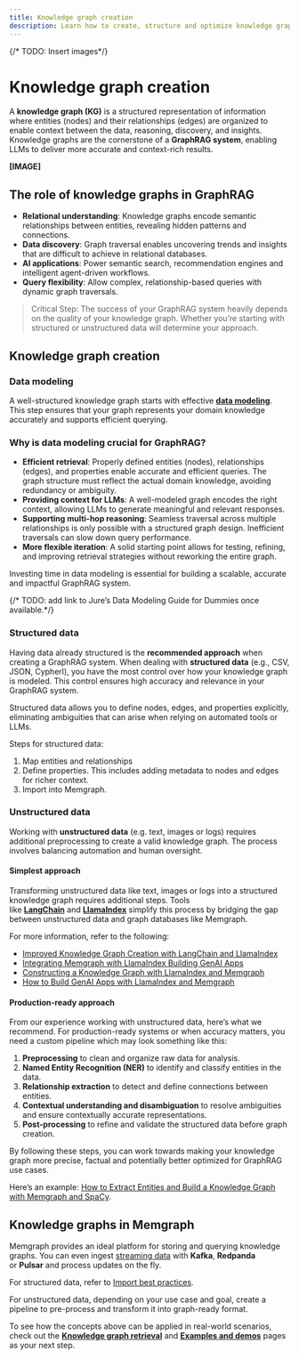 ```yaml
---
title: Knowledge graph creation
description: Learn how to create, structure and optimize knowledge graphs using Memgraph, enabling graph-based data insights. 
---
```


{/* TODO: Insert images*/}

# Knowledge graph creation

A **knowledge graph (KG)** is a structured representation of information where entities (nodes) and their relationships (edges) are organized to enable context between the data, reasoning, discovery, and insights. Knowledge graphs are the cornerstone of a **GraphRAG system**, enabling LLMs to deliver more accurate and context-rich results.

**[IMAGE]**

## The role of knowledge graphs in GraphRAG

- **Relational understanding**: Knowledge graphs encode semantic relationships between entities, revealing hidden patterns and connections.
- **Data discovery**: Graph traversal enables uncovering trends and insights that are difficult to achieve in relational databases.
- **AI applications**: Power semantic search, recommendation engines and intelligent agent-driven workflows.
- **Query flexibility**: Allow complex, relationship-based queries with dynamic graph traversals.

> Critical Step: The success of your GraphRAG system heavily depends on the quality of your knowledge graph. Whether you’re starting with structured or unstructured data will determine your approach.
> 

## Knowledge graph creation

### Data modeling

A well-structured knowledge graph starts with effective [**data modeling**](/data-modeling). This step ensures that your graph represents your domain knowledge accurately and supports efficient querying.

### Why is data modeling crucial for GraphRAG?

- **Efficient retrieval**: Properly defined entities (nodes), relationships (edges), and properties enable accurate and efficient queries. The graph structure must reflect the actual domain knowledge, avoiding redundancy or ambiguity.
- **Providing context for LLMs**: A well-modeled graph encodes the right context, allowing LLMs to generate meaningful and relevant responses.
- **Supporting multi-hop reasoning**: Seamless traversal across multiple relationships is only possible with a structured graph design. Inefficient traversals can slow down query performance.
- **More flexible iteration**: A solid starting point allows for testing, refining, and improving retrieval strategies without reworking the entire graph.

Investing time in data modeling is essential for building a scalable, accurate and impactful GraphRAG system.

<Cards>
  <Cards.Card
    title="More about data modeling"
    href="/data-modeling"
  />
    <Cards.Card
    title="Data modeling guide"
    href="https://memgraph.com/blog"
  />
</Cards>

{/* TODO: add link to Jure’s Data Modeling Guide for Dummies once available.*/}

### Structured data

Having data already structured is the **recommended approach** when creating a GraphRAG system. When dealing with **structured data** (e.g., CSV, JSON, Cypherl), you have the most control over how your knowledge graph is modeled. This control ensures high accuracy and relevance in your GraphRAG system.

Structured data allows you to define nodes, edges, and properties explicitly, eliminating ambiguities that can arise when relying on automated tools or LLMs.

Steps for structured data:

1. Map entities and relationships
2. Define properties. This includes adding metadata to nodes and edges for richer context.
3. Import into Memgraph.

<Cards>
  <Cards.Card
    title="More about data migration"
    href="/data-migration"
  />
    <Cards.Card
    title="Import best practices"
    href="/data-migration/best-practices"
  />
</Cards>

### Unstructured data

Working with **unstructured data** (e.g. text, images or logs) requires additional preprocessing to create a valid knowledge graph. The process involves balancing automation and human oversight.

#### Simplest approach

Transforming unstructured data like text, images or logs into a structured knowledge graph requires additional steps. Tools like [**LangChain**](/ai-ecosystem/integrations#langchain) and [**LlamaIndex**](/ai-ecosystem/integrations#llamaindex) simplify this process by bridging the gap between unstructured data and graph databases like Memgraph.

For more information, refer to the following:

- [Improved Knowledge Graph Creation with LangChain and LlamaIndex](https://memgraph.com/blog/improved-knowledge-graph-creation-langchain-llamaindex)
- [Integrating Memgraph with LlamaIndex Building GenAI Apps](https://memgraph.com/blog/integrating-memgraph-llamaindex-genai-apps)
- [Constructing a Knowledge Graph with LlamaIndex and Memgraph](https://www.llamaindex.ai/blog/constructing-a-knowledge-graph-with-llamaindex-and-memgraph)
- [How to Build GenAI Apps with LlamaIndex and Memgraph](https://www.youtube.com/watch?v=CRc0yHsmCXA)

#### Production-ready approach

From our experience working with unstructured data, here’s what we recommend. For production-ready systems or when accuracy matters, you need a custom pipeline which may look something like this:

1. **Preprocessing** to clean and organize raw data for analysis.
2. **Named Entity Recognition (NER)** to identify and classify entities in the data.
3. **Relationship extraction** to detect and define connections between entities.
4. **Contextual understanding and disambiguation** to resolve ambiguities and ensure contextually accurate representations.
5. **Post-processing** to refine and validate the structured data before graph creation.

By following these steps, you can work towards making your knowledge graph more precise, factual and potentially better optimized for GraphRAG use cases.

Here’s an example: [How to Extract Entities and Build a Knowledge Graph with Memgraph and SpaCy](https://memgraph.com/blog/extract-entities-build-knowledge-graph-memgraph-spacy). 

## Knowledge graphs in Memgraph

Memgraph provides an ideal platform for storing and querying knowledge graphs. You can even ingest [streaming data](/data-streams) with **Kafka**, **Redpanda** or **Pulsar** and process updates on the fly.

For structured data, refer to [Import best practices](https://memgraph.com/docs/data-migration/best-practices). 

For unstructured data, depending on your use case and goal, create a pipeline to pre-process and transform it into graph-ready format.

<Cards>
  <Cards.Card
    title="More about knowledge graphs"
    href="/data-modeling/knowledge-graph"
  />
</Cards>

To see how the concepts above can be applied in real-world scenarios, check out the [**Knowledge graph retrieval**](/ai-ecosystem/graph-rag/knowledge-retrieval) and [**Examples and demos**](/ai-ecosystem/graph-rag/examples-and-demos) pages as your next step.

<CommunityLinks/>